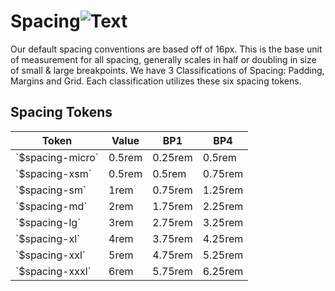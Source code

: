 
<Meta title="Foundations in Seldon/Spacing" />

<main className="sb-unstyled doc-wrapper">
<h1 className="h1">Spacing<img src={StackAlt} alt="Text" /></h1>

<span className="p">
  Our default spacing conventions are based off of 16px. This is the base unit of measurement for all spacing, generally
  scales in half or doubling in size of small & large breakpoints. We have 3 Classifications of Spacing: Padding,
  Margins and Grid. Each classification utilizes these six spacing tokens.
</span>

## <span className="h2">Spacing Tokens</span>

<table className="token-table">
  <thead>
    <tr>
      <th>Token</th>
      <th>Value</th>
      <th>BP1</th>
      <th>BP4</th>
    </tr>
  </thead>
  <tbody>
    <tr>
      <td>
        <span className="token">`$spacing-micro`</span>
      </td>
      <td>
        <span className="property">0.5rem</span>
      </td>
      <td>
        <span className="property">0.25rem</span>
      </td>
      <td>
        <span className="property">0.5rem</span>
      </td>
    </tr>
    <tr>
      <td>
        <span className="token">`$spacing-xsm`</span>
      </td>
      <td>
        <span className="property">0.5rem</span>
      </td>
      <td>
        <span className="property">0.5rem</span>
      </td>
      <td>
        <span className="property">0.75rem</span>
      </td>
    </tr>
    <tr>
      <td>
        <span className="token">`$spacing-sm`</span>
      </td>
      <td>
        <span className="property">1rem</span>
      </td>
      <td>
        <span className="property">0.75rem</span>
      </td>
      <td>
        <span className="property">1.25rem</span>
      </td>
    </tr>
    <tr>
      <td>
        <span className="token">`$spacing-md`</span>
      </td>
      <td>
        <span className="property">2rem</span>
      </td>
      <td>
        <span className="property">1.75rem</span>
      </td>
      <td>
        <span className="property">2.25rem</span>
      </td>
    </tr>
    <tr>
      <td>
        <span className="token">`$spacing-lg`</span>
      </td>
      <td>
        <span className="property">3rem</span>
      </td>
      <td>
        <span className="property">2.75rem</span>
      </td>
      <td>
        <span className="property">3.25rem</span>
      </td>
    </tr>
    <tr>
      <td>
        <span className="token">`$spacing-xl`</span>
      </td>
      <td>
        <span className="property">4rem</span>
      </td>
      <td>
        <span className="property">3.75rem</span>
      </td>
      <td>
        <span className="property">4.25rem</span>
      </td>
    </tr>
    <tr>
      <td>
        <span className="token">`$spacing-xxl`</span>
      </td>
      <td>
        <span className="property">5rem</span>
      </td>
      <td>
        <span className="property">4.75rem</span>
      </td>
      <td>
        <span className="property">5.25rem</span>
      </td>
    </tr>
    <tr>
      <td>
        <span className="token">`$spacing-xxxl`</span>
      </td>
      <td>
        <span className="property">6rem</span>
      </td>
      <td>
        <span className="property">5.75rem</span>
      </td>
      <td>
        <span className="property">6.25rem</span>
      </td>
    </tr>
  </tbody>
</table>

</main>
